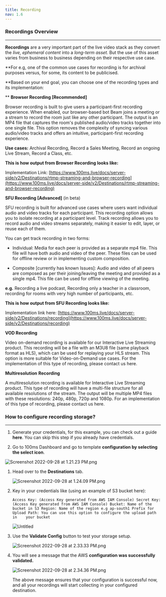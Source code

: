 ```yaml
---
title: Recording
nav: 1.6
---
```


### Recordings Overview

---

**Recordings** are a very important part of the live video stack as they convert the *live, ephemeral content* into a *long-term asset.* But the use of this asset varies from business to business depending on their respective use case.

**For e.g, one of the common use cases for recording is for archival purposes versus, for some, its content to be publicised.

**Based on your end goal, you can choose one of the recording types and its implementation:

**
**Browser Recording [Recommended]** 

Browser recording is built to give users a participant-first recording experience. When enabled, our browser-based bot Beam joins a meeting or a stream to record the room just like any other participant. The output is an MP4 file that captures the room's published audio/video tracks together into one single file. This option removes the complexity of syncing various audio/video tracks and offers an intuitive, participant-first recording experience.

**Use cases:** Archival Recording, Record a Sales Meeting, Record an ongoing Live Stream, Record a Class, etc.

**This is how output from Browser Recording looks like:**

Implementation Link: [https://www.100ms.live/docs/server-side/v2/Destinations/rtmp-streaming-and-browser-recording](https://www.100ms.live/docs/server-side/v2/Destinations/rtmp-streaming-and-browser-recording)


**SFU Recording [Advanced]** (in beta)

SFU recording is built for advanced use cases where users want individual audio and video tracks for each participant. This recording option allows you to isolate recording at a participant level. Track recording allows you to record audio and video streams separately, making it easier to edit, layer, or reuse each of them.

You can get track recording in two forms:

- Individual: Media for each peer is provided as a separate mp4 file. This file will have both audio and video of the peer. These files can be used for offline review or in implementing custom composition.

- Composite [currently has known Issues]: Audio and video of all peers are composed as per their joining/leaving the meeting and provided as a single mp4. This file can be used for offline viewing of the meeting.

**e.g.** Recording a live podcast, Recording only a teacher in a classroom, recording for rooms with very high number of participants, etc.

**This is how output from SFU Recording looks like:**

Implementation link here: [https://www.100ms.live/docs/server-side/v2/Destinations/recording](https://www.100ms.live/docs/server-side/v2/Destinations/recording)


**VOD Recording**

Video on-demand recording is available for our Interactive Live Streaming product. This recording will be a file with an M3U8 file (same playback format as HLS), which can be used for replaying your HLS stream. This option is more suitable for Video-on-Demand use cases. For the implementation of this type of recording, please contact us here.

**Multiresolution** **Recording**

A multiresolution recording is available for Interactive Live Streaming product. This type of recording will have a multi-file structure for all available resolutions of the stream. The output will be multiple MP4 files with these resolutions: 240p, 480p, 720p and 1080p. For an implementation of this type of recording, please contact us here.

### How to configure recording storage?

---

1. Generate your credentials, for this example, you can check out a guide **here**. You can skip this step if you already have credentials.

2. Go to 100ms Dashboard and go to template **configuration by selecting the select icon**.

![Screenshot 2022-09-28 at 1.21.23 PM.png](https://s3-us-west-2.amazonaws.com/secure.notion-static.com/fdaf33ff-955c-4da7-ac2b-05b62ac4043f/Screenshot_2022-09-28_at_1.21.23_PM.png)

1. Head over to the **Destinations** tab.


    ![Screenshot 2022-09-28 at 1.24.09 PM.png](https://s3-us-west-2.amazonaws.com/secure.notion-static.com/bce12832-6866-4c88-9cb9-30913924cf65/Screenshot_2022-09-28_at_1.24.09_PM.png)

2. Key in your credentials like (using an example of S3 bucket here):


    `Access Key: (Access Key generated from AWS IAM Console)
     Secret Key: (Access Key generated from AWS IAM Console)
     Bucket: Name of the bucket in S3
     Region: Name of the region e.g ap-south1
     Prefix for Upload Path: You can use this option to configure the upload path in    your bucket`

    ![Untitled](https://s3-us-west-2.amazonaws.com/secure.notion-static.com/3c4ec5c9-31c6-45f5-b1a5-30a516459921/Untitled.png)

3. Use the **Validate Config** button to test your storage setup.


    ![Screenshot 2022-09-28 at 2.33.33 PM.png](https://s3-us-west-2.amazonaws.com/secure.notion-static.com/e13eb283-0892-45a8-9ff4-c05be92e5a9e/Screenshot_2022-09-28_at_2.33.33_PM.png)

4. You will see a message that the AWS **configuration was successfully validated.**


    ![Screenshot 2022-09-28 at 2.34.36 PM.png](https://s3-us-west-2.amazonaws.com/secure.notion-static.com/95d4dde1-c5fb-4de0-aa53-a925bf0ae6d9/Screenshot_2022-09-28_at_2.34.36_PM.png)

    The above message ensures that your configuration is successful now, and all your recordings will start collecting in your configured destination.
